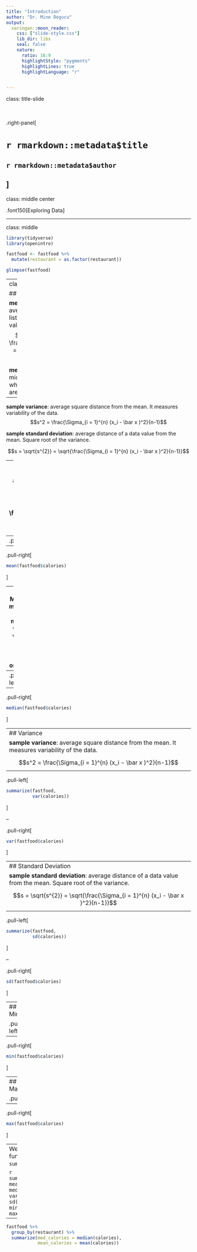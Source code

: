 ```yaml
---
title: "Introduction"
author: "Dr. Mine Dogucu"
output: 
  xaringan::moon_reader:
    css: ["slide-style.css"]
    lib_dir: libs
    seal: false
    nature:
      ratio: 16:9
      highlightStyle: "pygments"
      highlightLines: true
      highlightLanguage: "r"


---
```


class: title-slide

<br>
<br>
.right-panel[ 

# `r rmarkdown::metadata$title`
## `r rmarkdown::metadata$author`
]
---
class: middle center

.font150[Exploring Data]


---

class: middle
```r
library(tidyverse)
library(openintro)

```

```r
fastfood <- fastfood %>% 
  mutate(restaurant = as.factor(restaurant))
```



```r
glimpse(fastfood)
```



---
class: middle

## Review

**mean** : average of a list of data values 
$$\bar x = \frac{\Sigma_{i = 1}^{n} x_i}{n}$$

**median**: the middle value when the data are ordered

---

**sample variance**: average square distance from the mean. It measures variability of the data.
$$s^2 = \frac{\Sigma_{i = 1}^{n} (x_i - \bar x )^2}{n-1}$$


**sample standard deviation**: average distance of a data value from the mean. Square root of the variance. 

$$s = \sqrt{s^{2}} = \sqrt{\frac{\Sigma_{i = 1}^{n} (x_i - \bar x )^2}{n-1}}$$


---
## Mean
**mean** : average of a list of data values 
$$\bar x = \frac{\Sigma_{i = 1}^{n} x_i}{n}$$
--
.pull-left[
```r
summarize(fastfood, 
          mean(calories))
```
]

--

.pull-right[

```r
mean(fastfood$calories)
```

]


---
## Median
**median**: the middle value when the data are ordered

--
.pull-left[
```r
summarize(fastfood, 
          median(calories))
```
]

--

.pull-right[

```r
median(fastfood$calories)
```

]



---
## Variance
**sample variance**: average square distance from the mean. It measures variability of the data.
$$s^2 = \frac{\Sigma_{i = 1}^{n} (x_i - \bar x )^2}{n-1}$$
--

.pull-left[
```r
summarize(fastfood, 
          var(calories))
```
]

--

.pull-right[

```r
var(fastfood$calories)
```

]


---
## Standard Deviation
**sample standard deviation**: average distance of a data value from the mean. Square root of the variance. 
$$s = \sqrt{s^{2}} = \sqrt{\frac{\Sigma_{i = 1}^{n} (x_i - \bar x )^2}{n-1}}$$
--

.pull-left[
```r
summarize(fastfood, 
          sd(calories))
```
]

--

.pull-right[

```r
sd(fastfood$calories)
```

]


---
## Minimum

.pull-left[
```r
summarize(fastfood, 
          min(calories))
```
]

--

.pull-right[

```r
min(fastfood$calories)
```

]



---
## Maximum

.pull-left[
```r
summarize(fastfood, 
          max(calories))
```
]

--

.pull-right[

```r
max(fastfood$calories)
```

]



---
We can use multiple functions inside `summarize`. 

```r
summarize(fastfood, 
          mean(calories), 
          median(calories),
          var(calories),
          sd(calories),
          min(calories),
          max(calories))
```

---

```r
fastfood %>% 
  group_by(restaurant) %>% 
  summarize(med_calories = median(calories),
            mean_calories = mean(calories))
```


